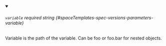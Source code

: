 
<details className="config-field" data-expandable="false" open>
<summary>

###### `variable` <span className="config-field-required" data-required="false">required</span> <span className="config-field-type">string</span> <span className="config-field-default"></span> <span className="config-field-enum"></span> {#spaceTemplates-spec-versions-parameters-variable}

Variable is the path of the variable. Can be foo or foo.bar for nested objects.

</summary>



</details>
